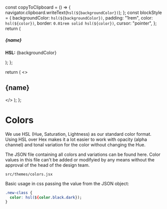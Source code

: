 
  const copyToClipboard = () => {
    navigator.clipboard.writeText(`hsl(${backgroundColor})`);
  };
  const blockStyle = {
    backgroundColor: `hsl(${backgroundColor})`,
    padding: "1rem",
    color: `hsl(${color})`,
    border: `0.01rem solid hsl(${color})`,
    cursor: "pointer",
  };
  return (
    <div className="color-item" title="Click to copy color hsl value">
      <h5>{name}</h5>
      <div
        className="color-block"
        style={blockStyle}
        onClick={copyToClipboard}
      />
      <p>
        <strong>HSL:</strong> {backgroundColor}
      </p>
    </div>
  );
};

  return (
    <>
      <h2>{name}</h2>
      <div class="flex">
        <ColorBlock
          backgroundColor={colorData.dark}
          color={colors.black.dark}
          name="Dark"
        />
        <ColorBlock
          backgroundColor={colorData.regular}
          color={colors.black.dark}
          name="Regular"
        />
        <ColorBlock
          backgroundColor={colorData.light}
          color={colors.black.dark}
          name="Light"
        />
      </div>
    </>
  );
};

<Meta title="Styleguide/Colors" />

<style>
  {`
  .color-item {
    flex-grow: 1;
  }
  .color-block {
    min-height: 10rem;
  }
  `}
</style>

# Colors

We use HSL (Hue, Saturation, Lightness) as our standard color format. Using HSL over Hex makes it a lot easier to work with opacity (alpha channel) and tonal variation for the color without changing the Hue.

The JSON file containing all colors and variations can be found here. Color values in this file can't be added or modifyied by any means without the approval of the head of the design team.

```
src/themes/colors.jsx
```

Basic usage in css passing the value from the JSON object:

```css
.new-class {
  color: hsl(${color.black.dark});
}
```

<ColorBlocks colorData={colors.lightSalmon} name="Light Salmon" />
<ColorBlocks colorData={colors.deepChampanhe} name="Deep Champanhe" />
<ColorBlocks colorData={colors.keyLime} name="Key Lime" />
<ColorBlocks colorData={colors.greenSheen} name="Green Sheen" />
<ColorBlocks colorData={colors.ebony} name="Ebony" />
<ColorBlocks colorData={colors.black} name="Black" />
<ColorBlocks colorData={colors.grey} name="Grey" />
<ColorBlocks colorData={colors.white} name="White" />
